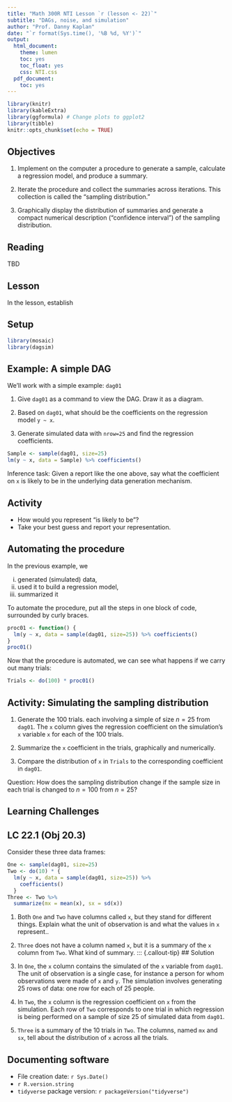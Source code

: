 ```yaml
---
title: "Math 300R NTI Lesson `r (lesson <- 22)`"
subtitle: "DAGs, noise, and simulation"
author: "Prof. Danny Kaplan"
date: "`r format(Sys.time(), '%B %d, %Y')`"
output:
  html_document:
    theme: lumen
    toc: yes
    toc_float: yes
    css: NTI.css
  pdf_document:
    toc: yes
---
```



```r
library(knitr)
library(kableExtra)
library(ggformula) # Change plots to ggplot2
library(tibble)
knitr::opts_chunk$set(echo = TRUE)
```

## Objectives

#. Implement on the computer a procedure to generate a sample, calculate a regression model, and produce a summary.

#. Iterate the procedure and collect the summaries across iterations. This collection is called the "sampling distribution."

#. Graphically display the distribution of summaries and generate a compact numerical description ("confidence interval") of the sampling distribution.



## Reading

TBD


## Lesson

In the lesson, establish

::: {.callout-tip icon=false}
## Setup

```r
library(mosaic)
library(dagsim)
```
:::


:::: {.callout-note icon=false}
## Example: A simple DAG

We'll work with a simple example: `dag01`

1. Give `dag01` as a command to view the DAG. Draw it as a diagram.

2. Based on `dag01`, what should be the coefficients on the regression model `y ~ x`.

3. Generate simulated data with `nrow=25` and find the regression coefficients.

```r
Sample <- sample(dag01, size=25)
lm(y ~ x, data = Sample) %>% coefficients()
```

Inference task: Given a report like the one above, say what the coefficient on `x` is likely to be in the underlying data generation mechanism.

::: {.callout-important icon=false}
## Activity
- How would you represent "is likely to be"?
- Take your best guess and report your representation. 
:::
::::


::: {.callout-note icon=false}
## Automating the procedure

In the previous example, we 

i. generated (simulated) data, 
ii. used it to build a regression model, 
iii. summarized it

To automate the procedure, put all the steps in one block of code, surrounded by curly braces.

```r
proc01 <- function() {
  lm(y ~ x, data = sample(dag01, size=25)) %>% coefficients()
}
proc01()
```

Now that the procedure is automated, we can see what happens if we carry out many trials:

```r
Trials <- do(100) * proc01()
```

::: {.callout-important icon=false}
## Activity: Simulating the sampling distribution

1. Generate the 100 trials. each involving a simple of size $n=25$ from `dag01`. The `x` column gives the regression coefficient on the simulation's `x` variable `x` for each of the 100 trials.

2. Summarize the `x` coefficient in the trials, graphically and numerically.

3. Compare the distribution of `x` in `Trials` to the corresponding coefficient in `dag01`.
:::

Question: How does the sampling distribution change if the sample size in each trial is changed to $n=100$ from $n=25$?





## Learning Challenges

:::: {.callout-note icon=false}
## LC 22.1 (**Obj 20.3**)

Consider these three data frames:

```r
One <- sample(dag01, size=25)
Two <- do(10) * {
  lm(y ~ x, data = sample(dag01, size=25)) %>%
    coefficients()
  }
Three <- Two %>% 
  summarize(mx = mean(x), sx = sd(x))
```

1. Both `One` and `Two` have columns called `x`, but they stand for different things. Explain what the unit of observation is and what the values in `x` represent..
2. `Three` does not have a column named `x`, but it is a summary of the `x` column from `Two`. What kind of summary.
::: {.callout-tip}
## Solution

1. In `One`, the `x` column contains the simulated of the `x` variable from `dag01`. The unit of observation is a single case, for instance a person for whom observations were made of `x` and `y`. The simulation involves generating 25 rows of data: one row for each of 25 people.
2. In `Two`, the `x` column is the regression coefficient on `x` from the simulation. Each row of `Two` corresponds to one trial in which regression is being performed on a sample of size 25 of simulated data from `dag01`. 
3. `Three` is a summary of the 10 trials in `Two`. The columns, named `mx` and `sx`, tell about the distribution of `x` across all the trials. 
:::
::::

## Documenting software

  * File creation date: `r Sys.Date()`
  * `r R.version.string`
  * `tidyverse` package version: `r packageVersion("tidyverse")`

